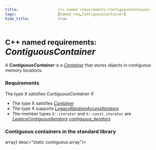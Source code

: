 ```yaml
---
title:                  C++ named requirements:ContiguousContainer 
tags:                   [named_req,ContiguousContainer]
hide_title:             true
---
```



# <Since v='cpp17'><small>C++ named requirements:</small> *ContiguousContainer*</Since>
A ***ContiguousContainer*** is a [*Container*](/docs/named_req/Container) that stores objects in contiguous memory locations.

### Requirements
The type X satisfies *ContiguousContainer* if

* The type X satisfies [*Container*](/docs/named_req/Container)
* The type X supports [*LegacyRandomAccessIterators*](/docs/named_req/LegacyRandomAccessIterators)
* The member types `X::iterator` and `X::const_iterator` 
are <Until v='cpp20'><a href="/docs/named_req/LegacyContiguousIterators"><i>LegacyContiguousIterators</i></a></Until> <Since v='cpp20'><a href="/docs/std/iterator/contiguous_iterator"><i>contiguous_iterators</i></a></Since>

### Contiguous containers in the standard library

<SymbolTable noTraits>
    <Symbol autoLink linkName="/docs/std/containers/strings/string"     name="basic_string"                                    desc="stores and manipulates sequences of characters"/>
    <Symbol autoLink linkName="/docs/std/containers/arrays/array"       name={<>array<Version v='cpp11'></Version></>}         desc="static contiguous array"/>
    <Symbol autoLink linkName="/docs/std/containers/arrays/vector"      name="vector"                                          desc="dynamic contiguous array"/>
</SymbolTable>